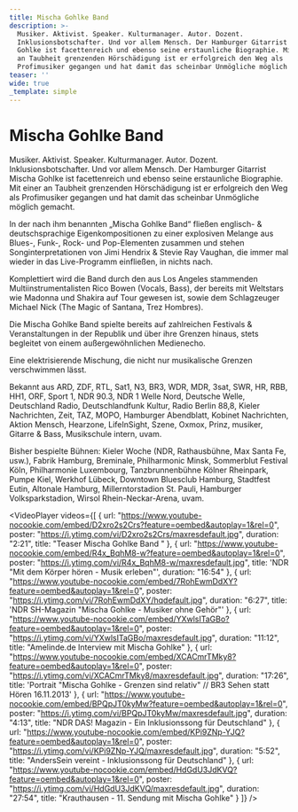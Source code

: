 ```yaml
---
title: Mischa Gohlke Band
description: >-
  Musiker. Aktivist. Speaker. Kulturmanager. Autor. Dozent.
  Inklusionsbotschafter. Und vor allem Mensch. Der Hamburger Gitarrist Mischa
  Gohlke ist facettenreich und ebenso seine erstaunliche Biographie. Mit einer
  an Taubheit grenzenden Hörschädigung ist er erfolgreich den Weg als
  Profimusiker gegangen und hat damit das scheinbar Unmögliche möglich gemacht.
teaser: ''
wide: true
_template: simple
---
```


# Mischa Gohlke Band

Musiker. Aktivist. Speaker. Kulturmanager. Autor. Dozent.
Inklusionsbotschafter. Und vor allem Mensch. Der Hamburger Gitarrist
Mischa Gohlke ist facettenreich und ebenso seine erstaunliche
Biographie. Mit einer an Taubheit grenzenden Hörschädigung ist er
erfolgreich den Weg als Profimusiker gegangen und hat damit das
scheinbar Unmögliche möglich gemacht.

In der nach ihm benannten „Mischa Gohlke Band“ fließen englisch-
& deutschsprachige Eigenkompositionen zu einer explosiven Melange
aus Blues-, Funk-, Rock- und Pop-Elementen zusammen und stehen
Songinterpretationen von Jimi Hendrix & Stevie Ray Vaughan, die
immer mal wieder in das Live-Programm einfließen, in nichts nach.

Komplettiert wird die Band durch den aus Los Angeles stammenden
Multiinstrumentalisten Rico Bowen (Vocals, Bass), der bereits mit
Weltstars wie Madonna und Shakira auf Tour gewesen ist, sowie dem
Schlagzeuger Michael Nick (The Magic of Santana, Trez Hombres).

Die Mischa Gohlke Band spielte bereits auf zahlreichen Festivals
& Veranstaltungen in der Republik und über ihre Grenzen hinaus,
stets begleitet von einem außergewöhnlichen Medienecho.

Eine elektrisierende Mischung, die nicht nur musikalische Grenzen verschwimmen lässt.

Bekannt aus ARD, ZDF, RTL, Sat1, N3, BR3, WDR, MDR, 3sat, SWR,
HR, RBB, HH1, ORF, Sport 1, NDR 90.3, NDR 1 Welle Nord, Deutsche Welle,
Deutschland Radio, Deutschlandfunk Kultur, Radio Berlin 88,8, Kieler
Nachrichten, Zeit, TAZ, MOPO, Hamburger Abendblatt, Kobinet Nachrichten,
Aktion Mensch, Hearzone, LifeInSight, Szene, Oxmox, Prinz, musiker,
Gitarre & Bass, Musikschule intern, uvam.

Bisher bespielte Bühnen: Kieler Woche (NDR, Rathausbühne, Max
Santa Fe, usw.), Fabrik Hamburg, Breminale, Philharmonic Minsk,
Sommerblut Festival Köln, Philharmonie Luxembourg, Tanzbrunnenbühne
Kölner Rheinpark, Pumpe Kiel, Werkhof Lübeck, Downtown Bluesclub
Hamburg, Stadtfest Eutin, Altonale Hamburg, Millerntorstadion St. Pauli,
Hamburger Volksparkstadion, Wirsol Rhein-Neckar-Arena, uvam.





<VideoPlayer
  videos={[
    {
      url: "https://www.youtube-nocookie.com/embed/D2xro2s2Crs?feature=oembed&autoplay=1&rel=0",
      poster: "https://i.ytimg.com/vi/D2xro2s2Crs/maxresdefault.jpg",
      duration: "2:21",
      title: "Teaser Mischa Gohlke Band "
    },
    {
      url: "https://www.youtube-nocookie.com/embed/R4x_BqhM8-w?feature=oembed&autoplay=1&rel=0",
      poster: "https://i.ytimg.com/vi/R4x_BqhM8-w/maxresdefault.jpg",
      title: 'NDR "Mit dem Körper hören - Musik erleben"',
      duration: "16:54"
    },
    {
      url: "https://www.youtube-nocookie.com/embed/7RohEwmDdXY?feature=oembed&autoplay=1&rel=0",
      poster: "https://i.ytimg.com/vi/7RohEwmDdXY/hqdefault.jpg",
      duration: "6:27",
      title: 'NDR SH-Magazin "Mischa Gohlke - Musiker ohne Gehör"'
    },
    {
      url: "https://www.youtube-nocookie.com/embed/YXwlsITaGBo?feature=oembed&autoplay=1&rel=0",
      poster: "https://i.ytimg.com/vi/YXwlsITaGBo/maxresdefault.jpg",
      duration: "11:12",
      title: "Amelinde.de Interview mit Mischa Gohlke"
    },
    {
      url: "https://www.youtube-nocookie.com/embed/XCACmrTMky8?feature=oembed&autoplay=1&rel=0",
      poster: "https://i.ytimg.com/vi/XCACmrTMky8/maxresdefault.jpg",
      duration: "17:26",
      title:
        'Portrait "Mischa Gohlke - Grenzen sind relativ" // BR3 Sehen statt Hören 16.11.2013'
    },
    {
      url: "https://www.youtube-nocookie.com/embed/BPQpJT0kyMw?feature=oembed&autoplay=1&rel=0",
      poster: "https://i.ytimg.com/vi/BPQpJT0kyMw/maxresdefault.jpg",
      duration: "4:13",
      title: "NDR DAS! Magazin - Ein Inklusionssong für Deutschland"
    },
    {
      url: "https://www.youtube-nocookie.com/embed/KPi9ZNp-YJQ?feature=oembed&autoplay=1&rel=0",
      poster: "https://i.ytimg.com/vi/KPi9ZNp-YJQ/maxresdefault.jpg",
      duration: "5:52",
      title: "AndersSein vereint - Inklusionssong für Deutschland"
    },
    {
      url: "https://www.youtube-nocookie.com/embed/HdGdU3JdKVQ?feature=oembed&autoplay=1&rel=0",
      poster: "https://i.ytimg.com/vi/HdGdU3JdKVQ/maxresdefault.jpg",
      duration: "27:54",
      title: "Krauthausen - 11. Sendung mit Mischa Gohlke"
    }
  ]}
/>
